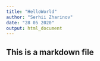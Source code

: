 ```yaml
---
title: "HelloWorld"
author: "Serhii Zharinov"
date: "28 05 2020"
output: html_document
---
```


## This is a markdown file


